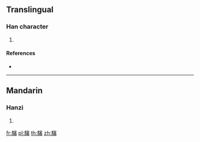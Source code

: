 {{character info/new}}
==Translingual==

===Han character===
{{Han char|rn=187|rad=馬|as=14|sn=24|four=73386|canj=SFJMC}}

# {{defn|Han|sort=馬14}}

====References====
* {{Han ref|kx=1446.190|dkj=45046|dj=1971.170|hdz=74582.100|uh=9A5E|ud=39518|bh=F8D3|bd=63699}}

----

==Mandarin==

===Hanzi===
{{cmn-hanzi|pin=[[bīn]] ([[bin1]])|wg=pin<sup>1</sup>}}

# {{defn|lang=cmn|sort=馬14}}

[[fr:驞]]
[[pl:驞]]
[[th:驞]]
[[zh:驞]]